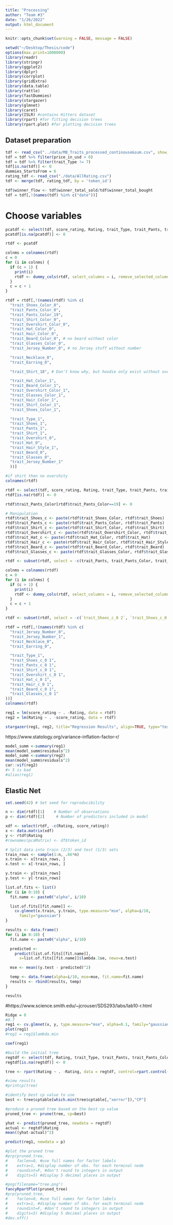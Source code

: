 ```yaml
---
title: "Processing"
author: "Team #3"
date: "1/26/2022"
output: html_document
---
```


```r
knitr::opts_chunk$set(warning = FALSE, message = FALSE)
```

```r
setwd("~/Desktop/Thesis/code")
options(max.print=1000000)
library(readr)
library(stringr)
library(ggplot2)
library(dplyr)
library(corrplot)
library(gridExtra)
library(data.table)
library(rattle)
library(fastDummies)
library(stargazer)
library(glmnet)
library(caret)
library(ISLR) #contains Hitters dataset
library(rpart) #for fitting decision trees
library(rpart.plot) #for plotting decision trees
```

## Dataset preparation

```r
tdf <- read_csv("../data/MB_Traits_processed_continouse&sum.csv", show_col_types = FALSE)
tdf = tdf %>% filter(price_in_usd > 0)
tdf = tdf %>% filter(trait_Type != 7)
tdf[is.na(tdf)] <- 0
dummies_StartsFrom = 6
rating_tdf <- read_csv("./data/AllRating.csv")
tdf <- merge(tdf, rating_tdf, by = 'token_id')

tdf$winner_flow <- tdf$winner_total_sold/tdf$winner_total_bought
tdf = tdf[,!(names(tdf) %in% c("date"))]
```

# Choose variables

```r
pcatdf <- select(tdf, score_rating, Rating, trait_Type, trait_Pants, trait_Pants_Color, trait_Shoes, trait_Shoes_Color, trait_Shirt, trait_Shirt_Color, trait_Hair_Style, trait_Hair_Color, trait_Glasses, trait_Glasses_Color, trait_Overshirt, trait_Overshirt_Color, trait_Beard, trait_Beard_Color, trait_Hat, trait_Hat_Color, trait_Jersey_Number, trait_Necklace, trait_Earring)
pcatdf[is.na(pcatdf)] <- 0

rtdf <- pcatdf

colnms = colnames(rtdf)
c = 0
for (i in colnms) {
  if (c > 1) {
    print(i)
    rtdf <- dummy_cols(rtdf, select_columns = i, remove_selected_columns=TRUE, remove_first_dummy=FALSE)
  }
  c = c + 1
}

rtdf = rtdf[,!(names(rtdf) %in% c(
  "trait_Shoes_Color_0",
  "trait_Pants_Color_0",
  "trait_Pants_Color_19",
  "trait_Shirt_Color_0",
  "trait_Overshirt_Color_0",
  "trait_Hat_Color_0",
  "trait_Hair_Color_0",
  "trait_Beard_Color_0", # no beard without color
  "trait_Glasses_Color_0",
  "trait_Jersey_Number_0", # no Jersey stuff without number

  "trait_Necklace_0",
  "trait_Earring_0",

  "trait_Shirt_18", # Don't know why, but hoodie only exist without oveshirt

  "trait_Hat_Color_1",
  "trait_Beard_Color_1",
  "trait_Overshirt_Color_1",
  "trait_Glasses_Color_1",
  "trait_Hair_Color_1",
  "trait_Shirt_Color_1",
  "trait_Shoes_Color_1",

  "trait_Type_1",
  "trait_Shoes_1",
  "trait_Pants_1",
  "trait_Shirt_1",
  "trait_Overshirt_0",
  "trait_Hat_0",
  "trait_Hair_Style_1",
  "trait_Beard_0",
  "trait_Glasses_0",
  "trait_Jersey_Number_1"
  ))]

#if shirt then no overshity
colnames(rtdf)
```

```r
rtdf <- select(tdf, score_rating, Rating, trait_Type, trait_Pants, trait_Pants_Color, trait_Shoes, trait_Shoes_Color, trait_Shirt, trait_Shirt_Color, trait_Hair_Style, trait_Hair_Color, trait_Glasses, trait_Glasses_Color, trait_Overshirt, trait_Overshirt_Color, trait_Beard, trait_Beard_Color, trait_Hat, trait_Hat_Color, trait_Jersey_Number, trait_Necklace, trait_Earring)
rtdf[is.na(rtdf)] <- 0

rtdf$trait_Pants_Color[rtdf$trait_Pants_Color==19] <- 0

# Manipulation
rtdf$trait_Shoes_c <- paste(rtdf$trait_Shoes_Color, rtdf$trait_Shoes)
rtdf$trait_Pants_c <- paste(rtdf$trait_Pants_Color, rtdf$trait_Pants)
rtdf$trait_Shirt_c <- paste(rtdf$trait_Shirt_Color, rtdf$trait_Shirt)
rtdf$trait_Overshirt_c <- paste(rtdf$trait_Overshirt_Color, rtdf$trait_Overshirt)
rtdf$trait_Hat_c <- paste(rtdf$trait_Hat_Color, rtdf$trait_Hat)
rtdf$trait_Hair_c <- paste(rtdf$trait_Hair_Color, rtdf$trait_Hair_Style)
rtdf$trait_Beard_c <- paste(rtdf$trait_Beard_Color, rtdf$trait_Beard)
rtdf$trait_Glasses_c <- paste(rtdf$trait_Glasses_Color, rtdf$trait_Glasses)

rtdf <- subset(rtdf, select = -c(trait_Pants, trait_Pants_Color, trait_Shoes, trait_Shoes_Color, trait_Shirt, trait_Shirt_Color, trait_Hair_Style, trait_Hair_Color, trait_Glasses, trait_Glasses_Color, trait_Overshirt, trait_Overshirt_Color, trait_Beard, trait_Beard_Color, trait_Hat, trait_Hat_Color))

colnms = colnames(rtdf)
c = 0
for (i in colnms) {
  if (c > 1) {
    print(i)
    rtdf <- dummy_cols(rtdf, select_columns = i, remove_selected_columns=TRUE, remove_first_dummy=FALSE)
  }
  c = c + 1
}

rtdf <- subset(rtdf, select = -c(`trait_Shoes_c_0 2`, `trait_Shoes_c_0 7`, `trait_Shoes_c_0 8`, `trait_Shoes_c_0 10`, `trait_Shoes_c_0 11`, `trait_Shoes_c_0 12`, `trait_Shoes_c_0 14`, `trait_Shoes_c_0 15`, `trait_Shoes_c_0 16`, `trait_Shoes_c_0 17`, `trait_Shoes_c_0 18`, `trait_Shoes_c_0 19`, `trait_Shoes_c_0 20`, `trait_Shoes_c_0 21`, `trait_Shoes_c_0 22`, `trait_Pants_c_0 7`, `trait_Pants_c_0 9`, `trait_Shirt_c_0 2`, `trait_Shirt_c_0 4`, `trait_Shirt_c_0 7`, `trait_Shirt_c_0 11`, `trait_Shirt_c_0 15`, `trait_Shirt_c_0 20`, `trait_Shirt_c_0 23`, `trait_Shirt_c_0 24`, `trait_Shirt_c_0 25`, `trait_Shirt_c_0 26`, `trait_Shirt_c_0 27`, `trait_Shirt_c_0 28`, `trait_Shirt_c_0 29`, `trait_Shirt_c_0 32`, `trait_Shirt_c_0 33`, `trait_Shirt_c_0 34`, `trait_Overshirt_c_0 0`, `trait_Overshirt_c_0 2`, `trait_Overshirt_c_0 4`, `trait_Overshirt_c_0 5`, `trait_Hat_c_0 0`, `trait_Hat_c_0 6`, `trait_Hat_c_0 7`, `trait_Hair_c_0 3`, `trait_Hair_c_0 21`, `trait_Beard_c_0 0`, `trait_Beard_c_0 7`, `trait_Glasses_c_0 0`, `trait_Glasses_c_0 1`, `trait_Glasses_c_0 2`, `trait_Glasses_c_0 4`, `trait_Glasses_c_0 5`, `trait_Glasses_c_0 8`))

rtdf = rtdf[,!(names(rtdf) %in% c(
  "trait_Jersey_Number_0",
  "trait_Jersey_Number_1",
  "trait_Necklace_0",
  "trait_Earring_0",

  "trait_Type_1",
  "trait_Shoes_c_0 1",
  "trait_Pants_c_0 1",
  "trait_Shirt_c_0 1",
  "trait_Overshirt_c_0 1",
  "trait_Hat_c_0 1",
  "trait_Hair_c_0 1",
  "trait_Beard_c_0 1",
  "trait_Glasses_c_0 1"
))]
colnames(rtdf)
```

```r
reg1 = lm(score_rating ~ . -Rating, data = rtdf)
reg2 = lm(Rating ~ . -score_rating, data = rtdf)

stargazer(reg1, reg2, title="Regression Results", align=TRUE, type="text")
```

https://www.statology.org/variance-inflation-factor-r/

```r

model_summ <-summary(reg1)
mean(model_summ$residuals^2)
model_summ <-summary(reg2)
mean(model_summ$residuals^2)
car::vif(reg2)
#> 5 is bad
#alias(reg1)
```

## Elastic Net

```r
set.seed(42) # Set seed for reproducibility

n <- dim(rtdf)[1]    # Number of observations
p <- dim(rtdf)[2]     # Number of predictors included in model

xdf <- select(rtdf, -c(Rating, score_rating))
x <- data.matrix(xdf)
y <- rtdf$Rating
#rownames(pcaMatrix) <- df$token_id

# Split data into train (2/3) and test (1/3) sets
train_rows <- sample(1:n, .66*n)
x.train <- x[train_rows, ]
x.test <- x[-train_rows, ]

y.train <- y[train_rows]
y.test <- y[-train_rows]

list.of.fits <- list()
for (i in 0:10) {
  fit.name <- paste0("alpha", i/10)

  list.of.fits[[fit.name]] <-
    cv.glmnet(x.train, y.train, type.measure="mse", alpha=i/10,
      family="gaussian")
}

results <- data.frame()
for (i in 0:10) {
  fit.name <- paste0("alpha", i/10)

  predicted <-
    predict(list.of.fits[[fit.name]],
      s=list.of.fits[[fit.name]]$lambda.1se, newx=x.test)

  mse <- mean((y.test - predicted)^2)

  temp <- data.frame(alpha=i/10, mse=mse, fit.name=fit.name)
  results <- rbind(results, temp)
}

results
```

#https://www.science.smith.edu/~jcrouser/SDS293/labs/lab10-r.html

```r
Ridge = 0
#0.7
reg1 <- cv.glmnet(x, y, type.measure="mse", alpha=0.1, family="gaussian")
plot(reg1)
#reg1 = reg1$lambda.min
```

```r
coef(reg1)
```

```r
#build the initial tree
regtdf <- select(tdf, Rating, trait_Type, trait_Pants, trait_Pants_Color, trait_Shoes, trait_Shoes_Color, trait_Shirt, trait_Shirt_Color, trait_Hair_Style, trait_Hair_Color, trait_Glasses, trait_Glasses_Color, trait_Overshirt, trait_Overshirt_Color, trait_Beard, trait_Beard_Color, trait_Hat, trait_Hat_Color, trait_Jersey_Number, trait_Necklace, trait_Earring)
regtdf[is.na(regtdf)] <- 0

tree <- rpart(Rating ~ . -Rating, data = regtdf, control=rpart.control(cp=.0001))

#view results
#printcp(tree)

#identify best cp value to use
best <- tree$cptable[which.min(tree$cptable[,"xerror"]),"CP"]

#produce a pruned tree based on the best cp value
pruned_tree <- prune(tree, cp=best)

yhat <- predict(pruned_tree, newdata = regtdf)
actual <- regtdf$Rating
mean((yhat-actual)^2)

predict(reg1, newdata = p)

#plot the pruned tree
#prp(pruned_tree,
#    faclen=0, #use full names for factor labels
#    extra=1, #display number of obs. for each terminal node
#    roundint=F, #don't round to integers in output
#    digits=5) #display 5 decimal places in output
```

```r

#png(filename="tree.png")
fancyRpartPlot(pruned_tree)
#prp(pruned_tree,
#    faclen=0, #use full names for factor labels
#    extra=1, #display number of obs. for each terminal node
#    roundint=F, #don't round to integers in output
#    digits=5) #display 5 decimal places in output
#dev.off()
```
